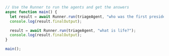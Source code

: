 ```typescript TypeScript
// Use the Runner to run the agents and get the answers
async function main() {
  let result = await Runner.run(triageAgent, "who was the first president of the united states?");
  console.log(result.finalOutput);

  result = await Runner.run(triageAgent, "what is life?");
  console.log(result.finalOutput);
}

main();
```
